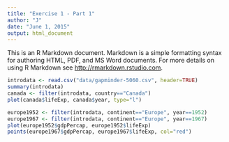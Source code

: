 ```yaml
---
title: "Exercise 1 - Part 1"
author: "J"
date: "June 1, 2015"
output: html_document
---
```


This is an R Markdown document. Markdown is a simple formatting syntax for authoring HTML, PDF, and MS Word documents. For more details on using R Markdown see <http://rmarkdown.rstudio.com>.


```r
introdata <- read.csv("data/gapminder-5060.csv", header=TRUE)
summary(introdata)
canada <- filter(introdata, country=="Canada")
plot(canada$lifeExp, canada$year, type="l")
```

```r
europe1952 <- filter(introdata, continent=="Europe", year==1952)
europe1967 <- filter(introdata, continent=="Europe", year==1967)
plot(europe1952$gdpPercap, europe1952$lifeExp)
points(europe1967$gdpPercap, europe1967$lifeExp, col="red")
```
